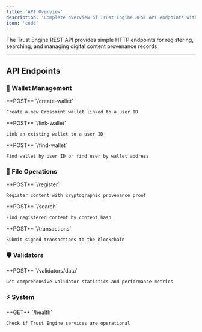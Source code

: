 ```yaml
---
title: 'API Overview'
description: 'Complete overview of Trust Engine REST API endpoints with authentication, rate limits, and quick examples.'
icon: 'code'
---
```


The Trust Engine REST API provides simple HTTP endpoints for registering, searching, and managing digital content provenance records.

---

## API Endpoints

### 🏦 Wallet Management

<CardGroup cols={2}>
  <Card title="Create Wallet" icon="plus" href="/essentials/create-wallet">
    **POST** `/create-wallet`
    
    Create a new Crossmint wallet linked to a user ID
  </Card>
  
  <Card title="Link Wallet" icon="link" href="/essentials/link-wallet">
    **POST** `/link-wallet`
    
    Link an existing wallet to a user ID
  </Card>
  
  <Card title="Find Wallet" icon="search" href="/essentials/find-wallet">
    **POST** `/find-wallet`
    
    Find wallet by user ID or find user by wallet address
  </Card>
</CardGroup>

### 📁 File Operations

<CardGroup cols={2}>
  <Card title="Register File" icon="file-plus" href="/essentials/register">
    **POST** `/register`
    
    Register content with cryptographic provenance proof
  </Card>
  
  <Card title="Search Files" icon="magnifying-glass" href="/essentials/search">
    **POST** `/search`
    
    Find registered content by content hash
  </Card>
  
  <Card title="Submit Transaction" icon="paper-plane" href="/essentials/submit-transaction">
    **POST** `/transactions`
    
    Submit signed transactions to the blockchain
  </Card>
</CardGroup>

### 🛡️ Validators

<CardGroup cols={1}>
  <Card title="Validator Data" icon="server" href="/essentials/validators-data">
    **POST** `/validators/data`
    
    Get comprehensive validator statistics and performance metrics
  </Card>
</CardGroup>

### ⚡ System

<CardGroup cols={1}>
  <Card title="Health Check" icon="heartbeat" href="/essentials/health">
    **GET** `/health`
    
    Check if Trust Engine services are operational
  </Card>
</CardGroup>